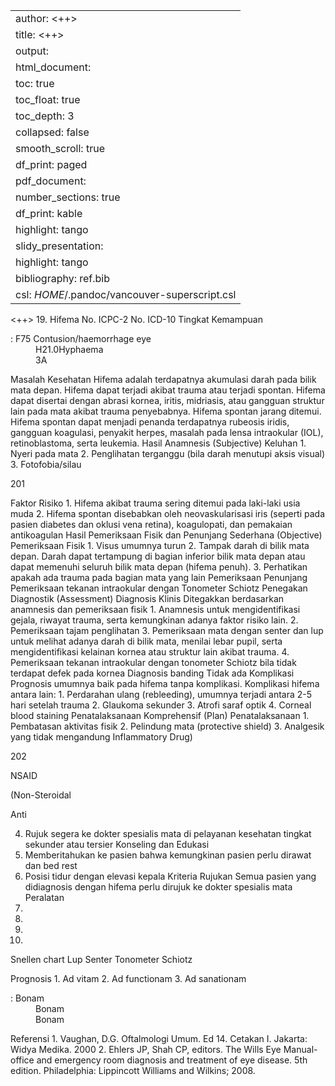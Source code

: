 
---
author: <++>
title: <++>
output:
  html_document:
    toc: true
    toc_float: true
    toc_depth: 3
    collapsed: false
    smooth_scroll: true
    df_print: paged
  pdf_document:
    number_sections: true
    df_print: kable
    highlight: tango
  slidy_presentation:
    highlight: tango
bibliography: ref.bib
csl: $HOME$/.pandoc/vancouver-superscript.csl
---

<++>
19. Hifema
No. ICPC-2
No. ICD-10
Tingkat Kemampuan

: F75 Contusion/haemorrhage eye
: H21.0Hyphaema
: 3A

Masalah Kesehatan
Hifema adalah terdapatnya akumulasi darah pada bilik mata depan. Hifema
dapat terjadi akibat trauma atau terjadi spontan. Hifema dapat disertai dengan
abrasi kornea, iritis, midriasis, atau gangguan struktur lain pada mata akibat
trauma penyebabnya. Hifema spontan jarang ditemui. Hifema spontan dapat
menjadi penanda terdapatnya rubeosis iridis, gangguan koagulasi, penyakit
herpes, masalah pada lensa intraokular (IOL), retinoblastoma, serta leukemia.
Hasil Anamnesis (Subjective)
Keluhan
1. Nyeri pada mata
2. Penglihatan terganggu (bila darah menutupi aksis visual)
3. Fotofobia/silau

201

Faktor Risiko
1. Hifema akibat trauma sering ditemui pada laki-laki usia muda
2. Hifema spontan disebabkan oleh neovaskularisasi iris (seperti pada pasien
diabetes dan oklusi vena retina), koagulopati, dan pemakaian antikoagulan
Hasil Pemeriksaan Fisik dan Penunjang Sederhana (Objective)
Pemeriksaan Fisik
1. Visus umumnya turun
2. Tampak darah di bilik mata depan. Darah dapat tertampung di bagian
inferior bilik mata depan atau dapat memenuhi seluruh bilik mata depan
(hifema penuh).
3. Perhatikan apakah ada trauma pada bagian mata yang lain
Pemeriksaan Penunjang
Pemeriksaan tekanan intraokular dengan Tonometer Schiotz
Penegakan Diagnostik (Assessment)
Diagnosis Klinis
Ditegakkan berdasarkan anamnesis dan pemeriksaan fisik
1. Anamnesis untuk mengidentifikasi gejala, riwayat trauma, serta
kemungkinan adanya faktor risiko lain.
2. Pemeriksaan tajam penglihatan
3. Pemeriksaan mata dengan senter dan lup untuk melihat adanya darah di
bilik mata, menilai lebar pupil, serta mengidentifikasi kelainan kornea atau
struktur lain akibat trauma.
4. Pemeriksaan tekanan intraokular dengan tonometer Schiotz bila tidak
terdapat defek pada kornea
Diagnosis banding
Tidak ada
Komplikasi
Prognosis umumnya baik pada hifema tanpa komplikasi.
Komplikasi hifema antara lain:
1. Perdarahan ulang (rebleeding), umumnya terjadi antara 2-5 hari setelah
trauma
2. Glaukoma sekunder
3. Atrofi saraf optik
4. Corneal blood staining
Penatalaksanaan Komprehensif (Plan)
Penatalaksanaan
1. Pembatasan aktivitas fisik
2. Pelindung mata (protective shield)
3. Analgesik yang tidak mengandung
Inflammatory Drug)

202

NSAID

(Non-Steroidal

Anti

4. Rujuk segera ke dokter spesialis mata di pelayanan kesehatan tingkat
sekunder atau tersier
Konseling dan Edukasi
1. Memberitahukan ke pasien bahwa kemungkinan pasien perlu dirawat dan
bed rest
2. Posisi tidur dengan elevasi kepala
Kriteria Rujukan
Semua pasien yang didiagnosis dengan hifema perlu dirujuk ke dokter
spesialis mata
Peralatan
1.
2.
3.
4.

Snellen chart
Lup
Senter
Tonometer Schiotz

Prognosis
1. Ad vitam
2. Ad functionam
3. Ad sanationam

: Bonam
: Bonam
: Bonam

Referensi
1. Vaughan, D.G. Oftalmologi Umum. Ed 14. Cetakan I. Jakarta: Widya
Medika. 2000
2. Ehlers JP, Shah CP, editors. The Wills Eye Manual-office and emergency
room diagnosis and treatment of eye disease. 5th edition. Philadelphia:
Lippincott Williams and Wilkins; 2008.
